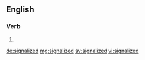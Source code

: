 ==English==

===Verb===
{{head|en}}

# {{en-past of|signalize}}

[[de:signalized]]
[[mg:signalized]]
[[sv:signalized]]
[[vi:signalized]]